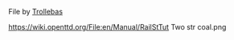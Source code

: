 File by [[en/Trollebas|Trollebas]] 

https://wiki.openttd.org/File:en/Manual/RailStTut Two str coal.png